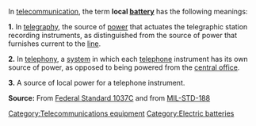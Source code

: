 In [[telecommunication]], the term '''local [[battery (electricity)|battery]]''' has the following meanings: 

<b>1.</b>  In [[telegraphy]], the source of [[Power (physics)|power]] that actuates the telegraphic station recording instruments, as distinguished from the source of power that furnishes current to the [[line (electrical engineering)|line]].  

<b>2.</b>  In [[telephony]], a [[system]] in which each [[telephone]] instrument has its own source of power, as opposed to being powered from the [[central office]].  

<b>3.</b>  A source of local power for a telephone instrument.

'''Source:''' From [[Federal Standard 1037C]] and from [[MIL-STD-188]]

[[Category:Telecommunications equipment]]
[[Category:Electric batteries]]